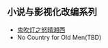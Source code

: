 ## 小说与影视化改编系列

- [鬼吹灯之怒晴湘西](https://festive-darwin-8b3ee5.netlify.com/)
- No Country for Old Men(TBD)
